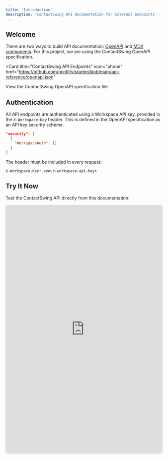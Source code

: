 ```yaml
---
title: 'Introduction'
description: 'ContactSwing API documentation for external endpoints'
---
```


## Welcome

There are two ways to build API documentation: [OpenAPI](https://mintlify.com/docs/api-playground/openapi/setup) and [MDX components](https://mintlify.com/docs/api-playground/mdx/configuration). For this project, we are using the ContactSwing OpenAPI specification.

<Card
  title="ContactSwing API Endpoints"
  icon="phone"
  href="https://github.com/mintlify/starter/blob/main/api-reference/openapi.json"
>
  View the ContactSwing OpenAPI specification file
</Card>

## Authentication

All API endpoints are authenticated using a Workspace API key, provided in the `X-Workspace-Key` header. This is defined in the OpenAPI specification as an API key security scheme.

```json
"security": [
  {
    "WorkspaceAuth": []
  }
]
```

The header must be included in every request:

```http
X-Workspace-Key: <your-workspace-api-key>
```

## Try It Now

Test the ContactSwing API directly from this documentation:

<iframe 
  src="https://petstore.swagger.io/?url=https://raw.githubusercontent.com/vamsinole/docs/refs/heads/main/api-reference/openapi.json"
  width="100%" 
  height="800px"
  style="border: none; border-radius: 8px; box-shadow: 0 4px 6px rgba(0, 0, 0, 0.1);"
  title="ContactSwing API Playground"
/>

